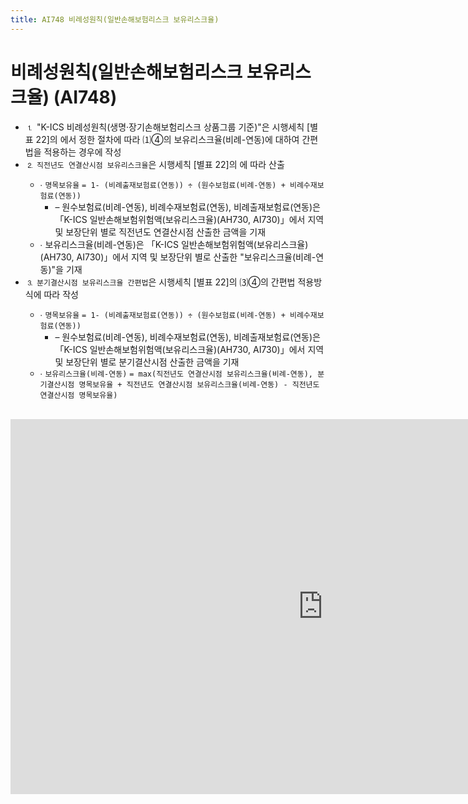 ```yaml
---
title: AI748 비례성원칙(일반손해보험리스크 보유리스크율)
---
```

# 비례성원칙(일반손해보험리스크 보유리스크율) (AI748)

<Accordion multiple activeIndex={[]}>
<AccordionTab header="[작성 요령]">

- ⒈ "K-ICS 비례성원칙(생명·장기손해보험리스크 상품그룹 기준)"은 시행세칙 [별표 22]의 <OverlayDemo id ="416_다"/>에서 정한 절차에 따라 <OverlayDemo id ="416_나"/>⑴④의 보유리스크율(비례-연동)에 대하여 간편법을 적용하는 경우에 작성
- ⒉ `직전년도 연결산시점 보유리스크율`은 시행세칙 [별표 22]의 <OverlayDemo id ="432_사"/>에 따라 산출
   - ∙ `명목보유율` `= 1- (비례출재보험료(연동)) ÷ (원수보험료(비례-연동) + 비례수재보험료(연동))`
     - – 원수보험료(비례-연동), 비례수재보험료(연동), 비례출재보험료(연동)은 「K-ICS 일반손해보험위험액(보유리스크율)(AH730, AI730)」에서 지역 및 보장단위 별로 직전년도 연결산시점 산출한 금액을 기재
   - ∙ 보유리스크율(비례-연동)은 「K-ICS 일반손해보험위험액(보유리스크율)(AH730, AI730)」에서 지역 및 보장단위 별로 산출한 "보유리스크율(비례-연동)"을 기재
- ⒊ `분기결산시점 보유리스크율 간편법`은 시행세칙 [별표 22]의 <OverlayDemo id ="416_나"/>⑶④의 간편법 적용방식에 따라 작성
   - ∙ `명목보유율` `= 1- (비례출재보험료(연동)) ÷ (원수보험료(비례-연동) + 비례수재보험료(연동))`
     - – 원수보험료(비례-연동), 비례수재보험료(연동), 비례출재보험료(연동)은 「K-ICS 일반손해보험위험액(보유리스크율)(AH730, AI730)」에서 지역 및 보장단위 별로 분기결산시점 산출한 금액을 기재
   - ∙ `보유리스크율(비례-연동)` `= max(직전년도 연결산시점 보유리스크율(비례-연동), 분기결산시점 명목보유율 + 직전년도 연결산시점 보유리스크율(비례-연동) - 직전년도 연결산시점 명목보유율)`

</AccordionTab>
</Accordion>

<br/>

<iframe width="1000" height="600" frameBorder="0" scrolling="no"
src="https://onedrive.live.com/embed?resid=AB5F66CE0CF8D024%2116554&authkey=%21ACzRWZavyE-79hc&em=2
&AllowTyping=True
&wdAllowInteractivity=False&ActiveCell='8-5'!F10&Item='8-5'!A7:G202
&wdHideGridlines=True
&wdDownloadButton=False
&waccluster=PSG3">
</iframe>
